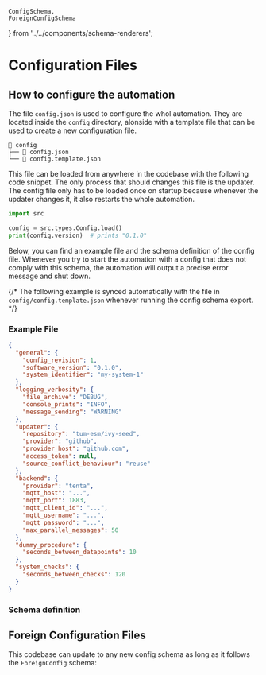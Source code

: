     ConfigSchema,
    ForeignConfigSchema
} from '../../components/schema-renderers';

# Configuration Files

## How to configure the automation

The file `config.json` is used to configure the whol automation. They are located inside the `config` directory, alonside with a template file that can be used to create a new configuration file.

```
📁 config
├── 📄 config.json
└── 📄 config.template.json
```

This file can be loaded from anywhere in the codebase with the following code snippet. The only process that should changes this file is the updater. The config file only has to be loaded once on startup because whenever the updater changes it, it also restarts the whole automation.

```python
import src

config = src.types.Config.load()
print(config.version)  # prints "0.1.0"
```

Below, you can find an example file and the schema definition of the config file. Whenever you try to start the automation with a config that does not comply with this schema, the automation will output a precise error message and shut down.

{/* The following example is synced automatically with the file in `config/config.template.json` whenever running the config schema export. */}

### Example File

```json
{
  "general": {
    "config_revision": 1,
    "software_version": "0.1.0",
    "system_identifier": "my-system-1"
  },
  "logging_verbosity": {
    "file_archive": "DEBUG",
    "console_prints": "INFO",
    "message_sending": "WARNING"
  },
  "updater": {
    "repository": "tum-esm/ivy-seed",
    "provider": "github",
    "provider_host": "github.com",
    "access_token": null,
    "source_conflict_behaviour": "reuse"
  },
  "backend": {
    "provider": "tenta",
    "mqtt_host": "...",
    "mqtt_port": 1883,
    "mqtt_client_id": "...",
    "mqtt_username": "...",
    "mqtt_password": "...",
    "max_parallel_messages": 50
  },
  "dummy_procedure": {
    "seconds_between_datapoints": 10
  },
  "system_checks": {
    "seconds_between_checks": 120
  }
}
```

### Schema definition

<ConfigSchema  />


## Foreign Configuration Files

This codebase can update to any new config schema as long as it follows the `ForeignConfig` schema:

<ForeignConfigSchema/>

